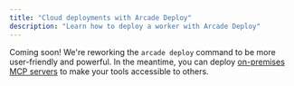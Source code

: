 ```yaml
---
title: "Cloud deployments with Arcade Deploy"
description: "Learn how to deploy a worker with Arcade Deploy"
---
```


Coming soon! We're reworking the `arcade deploy` command to be more user-friendly and powerful. In the meantime, you can deploy [on-premises MCP servers](/home/deployment/on-prem-mcp) to make your tools accessible to others.
